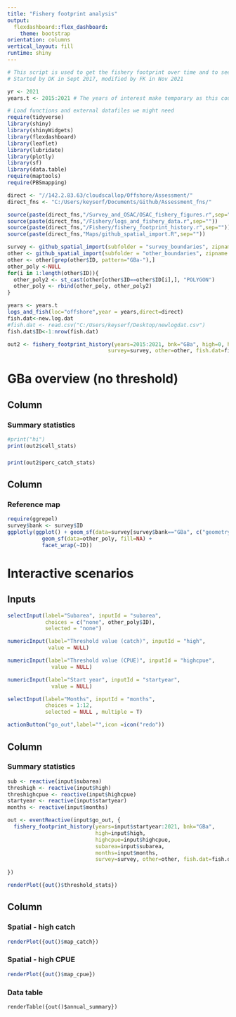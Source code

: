 ```yaml
---
title: "Fishery footprint analysis"
output: 
  flexdashboard::flex_dashboard:
    theme: bootstrap
orientation: columns
vertical_layout: fill
runtime: shiny
---
```



```r
# This script is used to get the fishery footprint over time and to see how it changes.
# Started by DK in Sept 2017, modified by FK in Nov 2021

yr <- 2021
years.t <- 2015:2021 # The years of interest make temporary as this could be overwritten when I bring in the survey results...
```

```r
# Load functions and external datafiles we might need
require(tidyverse)
library(shiny)
library(shinyWidgets)
library(flexdashboard)
library(leaflet)
library(lubridate)
library(plotly)
library(sf)
library(data.table)
require(maptools)
require(PBSmapping)

direct <- "//142.2.83.63/cloudscallop/Offshore/Assessment/"
direct_fns <- "C:/Users/keyserf/Documents/Github/Assessment_fns/"

source(paste(direct_fns,"/Survey_and_OSAC/OSAC_fishery_figures.r",sep="")) #Source1
source(paste(direct_fns,"/Fishery/logs_and_fishery_data.r",sep=""))
source(paste(direct_fns,"/Fishery/fishery_footprint_history.r",sep=""))
source(paste(direct_fns,"Maps/github_spatial_import.R",sep=""))

survey <- github_spatial_import(subfolder = "survey_boundaries", zipname = "survey_boundaries.zip", quiet = T, direct_fns=direct_fns)# Figure out where your tempfiles are stored
other <- github_spatial_import(subfolder = "other_boundaries", zipname = "other_boundaries.zip", quiet = T, direct_fns=direct_fns)# Figure out where your tempfiles are stored
other <- other[grep(other$ID, pattern="GBa-"),] 
other_poly <-NULL
for(i in 1:length(other$ID)){
  other_poly2 <- st_cast(other[other$ID==other$ID[i],], "POLYGON")
  other_poly <- rbind(other_poly, other_poly2)
}

years <- years.t
logs_and_fish(loc="offshore",year = years,direct=direct)
fish.dat<-new.log.dat
#fish.dat <- read.csv("C:/Users/keyserf/Desktop/newlogdat.csv")
fish.dat$ID<-1:nrow(fish.dat)

out2 <- fishery_footprint_history(years=2015:2021, bnk="GBa", high=0, highcpue=0, subarea=NULL,
                                survey=survey, other=other, fish.dat=fish.dat, direct_fns = direct_fns)
```

GBa overview (no threshold)
===========================================================================================================================

Column {data-width=300}
------------------------------------------

### Summary statistics

```r
#print("hi")
print(out2$cell_stats)
```

###

```r
print(out2$perc_catch_stats)
```

Column {data-width=700}
------------------------------------------

### Reference map

```r
require(ggrepel)
survey$bank <- survey$ID
ggplotly(ggplot() + geom_sf(data=survey[survey$bank=="GBa", c("geometry", "bank")]) + theme_bw() +
           geom_sf(data=other_poly, fill=NA) +
           facet_wrap(~ID))

```


Interactive scenarios
=================================================================================================


Inputs {.sidebar}
-----------------------------------------------------------------------

```r
selectInput(label="Subarea", inputId = "subarea",
            choices = c("none", other_poly$ID),
            selected = "none")

numericInput(label="Threshold value (catch)", inputId = "high",
             value = NULL)

numericInput(label="Threshold value (CPUE)", inputId = "highcpue",
              value = NULL)

numericInput(label="Start year", inputId = "startyear",
              value = NULL)

selectInput(label="Months", inputId = "months",
            choices = 1:12,
            selected = NULL , multiple = T)

actionButton("go_out",label="",icon =icon("redo"))

```

Column {data-width=200}
------------------------------------------

### Summary statistics

```r
sub <- reactive(input$subarea)
threshigh <- reactive(input$high)
threshighcpue <- reactive(input$highcpue)
startyear <- reactive(input$startyear)
months <- reactive(input$months)

out <- eventReactive(input$go_out, {
  fishery_footprint_history(years=input$startyear:2021, bnk="GBa",
                            high=input$high,
                            highcpue=input$highcpue,
                            subarea=input$subarea,
                            months=input$months,
                            survey=survey, other=other, fish.dat=fish.dat, direct_fns = direct_fns)
  
})

renderPlot({out()$threshold_stats}) 
```

Column {.tabset}
------------------------------------------

### Spatial - high catch

```r
renderPlot({out()$map_catch}) 
```

### Spatial - high CPUE

```r
renderPlot({out()$map_cpue}) 
```

### Data table
```r0
renderTable({out()$annual_summary})
```
<!-- GBa, 10 t & 10 kg/hm thresholds -->
<!-- ================================================================================================= -->

<!-- ```{r, warning=F, message=F, include=F} -->
<!-- out <- fishery_footprint_history(years=years, bnk="GBa", high=10, highcpue=10, subarea=NULL,  -->
<!--                                  survey=survey, other=other, fish.dat=fish.dat) -->
<!-- ``` -->

<!-- Column {data-width=200} -->
<!-- ------------------------------------------ -->

<!-- ### Summary statistics -->

<!-- ```{r, fig.height=8, fig.width=3} -->
<!-- print(out$footprint_stats) -->
<!-- ``` -->

<!-- Column {.tabset} -->
<!-- ------------------------------------------ -->

<!-- ### Spatial - high catch -->

<!-- ```{r, fig.height=8} -->
<!-- #print(out$footprint_crosscor) -->
<!-- ggplotly(out$map_catch) -->
<!-- ``` -->

<!-- ### Spatial - high CPUE -->

<!-- ```{r, fig.height=8} -->
<!-- #print(out$footprint_crosscor) -->
<!-- ggplotly(out$map_cpue) -->
<!-- ``` -->


<!-- GBa, 25 t & 25 kg/hm thresholds -->
<!-- ===================================================================================================== -->

<!-- ```{r, warning=F, message=F, include=F} -->
<!-- out <- fishery_footprint_history(years=years, bnk="GBa", high=25, highcpue=25, subarea=NULL,  -->
<!--                                  survey=survey, other=other, fish.dat=fish.dat) -->
<!-- ``` -->

<!-- Column {data-width=200} -->
<!-- ------------------------------------------ -->

<!-- ### Summary statistics -->

<!-- ```{r, fig.height=8, fig.width=3} -->
<!-- print(out$footprint_stats) -->
<!-- ``` -->

<!-- Column {.tabset} -->
<!-- ------------------------------------------ -->

<!-- ### Spatial - high catch -->

<!-- ```{r, fig.height=8} -->
<!-- #print(out$footprint_crosscor) -->
<!-- ggplotly(out$map_catch) -->
<!-- ``` -->


<!-- ### Spatial - high CPUE -->

<!-- ```{r, fig.height=8} -->
<!-- #print(out$footprint_crosscor) -->
<!-- ggplotly(out$map_cpue) -->
<!-- ``` -->


<!-- GBa, 50 t & 50 kg/hm thresholds -->
<!-- ================================================================================================ -->

<!-- ```{r, warning=F, message=F, include=F} -->
<!-- out <- fishery_footprint_history(years=years, bnk="GBa", high=50, highcpue=50, subarea=NULL,  -->
<!--                                  survey=survey, other=other, fish.dat=fish.dat) -->
<!-- ``` -->

<!-- Column {data-width=200} -->
<!-- ------------------------------------------ -->

<!-- ### Summary statistics -->

<!-- ```{r, fig.height=8, fig.width=3} -->
<!-- print(out$footprint_stats) -->
<!-- ``` -->

<!-- Column {.tabset} -->
<!-- ------------------------------------------ -->

<!-- ### Spatial - high catch -->

<!-- ```{r, fig.height=8} -->
<!-- #print(out$footprint_crosscor) -->
<!-- ggplotly(out$map_catch) -->
<!-- ``` -->


<!-- ### Spatial - high CPUE -->

<!-- ```{r, fig.height=8} -->
<!-- #print(out$footprint_crosscor) -->
<!-- ggplotly(out$map_cpue) -->
<!-- ``` -->


<!-- GBa-North, 10 t & 10 kg/hm thresholds -->
<!-- ===================================================================================================== -->

<!-- ```{r, warning=F, message=F, include=F} -->
<!-- out <- fishery_footprint_history(years=years, bnk="GBa", high=10, highcpue=10, subarea="GBa-North",  -->
<!--                                  survey=survey, other=other, fish.dat=fish.dat) -->
<!-- ``` -->

<!-- Column {data-width=200} -->
<!-- ------------------------------------------ -->

<!-- ### Summary statistics -->

<!-- ```{r, fig.height=8, fig.width=3} -->
<!-- print(out$footprint_stats) -->
<!-- ``` -->

<!-- Column {.tabset} -->
<!-- ------------------------------------------ -->

<!-- ### Spatial - high catch -->

<!-- ```{r, fig.height=8} -->
<!-- #print(out$footprint_crosscor) -->
<!-- ggplotly(out$map_catch) -->
<!-- ``` -->


<!-- ### Spatial - high CPUE -->

<!-- ```{r, fig.height=8} -->
<!-- #print(out$footprint_crosscor) -->
<!-- ggplotly(out$map_cpue) -->
<!-- ``` -->


<!-- GBa-North, 25 t & 25 kg/hm thresholds -->
<!-- ======================================================================================================= -->

<!-- ```{r, warning=F, message=F, include=F} -->
<!-- out <- fishery_footprint_history(years=years, bnk="GBa", high=25, highcpue=25, subarea="GBa-North",  -->
<!--                                  survey=survey, other=other, fish.dat=fish.dat) -->
<!-- ``` -->

<!-- Column {data-width=200} -->
<!-- ------------------------------------------ -->

<!-- ### Summary statistics -->

<!-- ```{r, fig.height=8, fig.width=3} -->
<!-- print(out$footprint_stats) -->
<!-- ``` -->

<!-- Column {.tabset} -->
<!-- ------------------------------------------ -->

<!-- ### Spatial - high catch -->

<!-- ```{r, fig.height=8} -->
<!-- #print(out$footprint_crosscor) -->
<!-- ggplotly(out$map_catch) -->
<!-- ``` -->


<!-- ### Spatial - high CPUE -->

<!-- ```{r, fig.height=8} -->
<!-- #print(out$footprint_crosscor) -->
<!-- ggplotly(out$map_cpue) -->
<!-- ``` -->


<!-- GBa-North, 50 t & 50 kg/hm thresholds -->
<!-- ======================================================================================================= -->

<!-- ```{r, warning=F, message=F, include=F} -->
<!-- out <- fishery_footprint_history(years=years, bnk="GBa", high=50, highcpue=50, subarea="GBa-North",  -->
<!--                                  survey=survey, other=other, fish.dat=fish.dat) -->
<!-- ``` -->

<!-- Column {data-width=200} -->
<!-- ------------------------------------------ -->

<!-- ### Summary statistics -->

<!-- ```{r, fig.height=8, fig.width=3} -->
<!-- print(out$footprint_stats) -->
<!-- ``` -->

<!-- Column {.tabset} -->
<!-- ------------------------------------------ -->

<!-- ### Spatial - high catch -->

<!-- ```{r, fig.height=8} -->
<!-- #print(out$footprint_crosscor) -->
<!-- ggplotly(out$map_catch) -->
<!-- ``` -->

<!-- ### Spatial - high CPUE -->

<!-- ```{r, fig.height=8} -->
<!-- #print(out$footprint_crosscor) -->
<!-- ggplotly(out$map_cpue) -->
<!-- ``` -->


<!-- GBa-East, 10 t & 10 kg/hm thresholds -->
<!-- ===================================================================================================== -->

<!-- ```{r, warning=F, message=F, include=F} -->
<!-- out <- fishery_footprint_history(years=years, bnk="GBa", high=10, highcpue=10, subarea="GBa-East",  -->
<!--                                  survey=survey, other=other, fish.dat=fish.dat) -->
<!-- ``` -->

<!-- Column {data-width=200} -->
<!-- ------------------------------------------ -->

<!-- ### Summary statistics -->

<!-- ```{r, fig.height=8, fig.width=3} -->
<!-- print(out$footprint_stats) -->
<!-- ``` -->

<!-- Column {.tabset} -->
<!-- ------------------------------------------ -->

<!-- ### Spatial - high catch -->

<!-- ```{r, fig.height=8} -->
<!-- #print(out$footprint_crosscor) -->
<!-- ggplotly(out$map_catch) -->
<!-- ``` -->


<!-- ### Spatial - high CPUE -->

<!-- ```{r, fig.height=8} -->
<!-- #print(out$footprint_crosscor) -->
<!-- ggplotly(out$map_cpue) -->
<!-- ``` -->


<!-- GBa-East, 25 t & 25 kg/hm thresholds -->
<!-- ======================================================================================================= -->

<!-- ```{r, warning=F, message=F, include=F} -->
<!-- out <- fishery_footprint_history(years=years, bnk="GBa", high=25, highcpue=25, subarea="GBa-East",  -->
<!--                                  survey=survey, other=other, fish.dat=fish.dat) -->
<!-- ``` -->

<!-- Column {data-width=200} -->
<!-- ------------------------------------------ -->

<!-- ### Summary statistics -->

<!-- ```{r, fig.height=8, fig.width=3} -->
<!-- print(out$footprint_stats) -->
<!-- ``` -->

<!-- Column {.tabset} -->
<!-- ------------------------------------------ -->

<!-- ### Spatial - high catch -->

<!-- ```{r, fig.height=8} -->
<!-- #print(out$footprint_crosscor) -->
<!-- ggplotly(out$map_catch) -->
<!-- ``` -->


<!-- ### Spatial - high CPUE -->

<!-- ```{r, fig.height=8} -->
<!-- #print(out$footprint_crosscor) -->
<!-- ggplotly(out$map_cpue) -->
<!-- ``` -->


<!-- GBa-East, 50 t & 50 kg/hm thresholds -->
<!-- ======================================================================================================= -->

<!-- ```{r, warning=F, message=F, include=F} -->
<!-- out <- fishery_footprint_history(years=years, bnk="GBa", high=50, highcpue=50, subarea="GBa-East",  -->
<!--                                  survey=survey, other=other, fish.dat=fish.dat) -->
<!-- ``` -->

<!-- Column {data-width=200} -->
<!-- ------------------------------------------ -->

<!-- ### Summary statistics -->

<!-- ```{r, fig.height=8, fig.width=3} -->
<!-- print(out$footprint_stats) -->
<!-- ``` -->

<!-- Column {.tabset} -->
<!-- ------------------------------------------ -->

<!-- ### Spatial - high catch -->

<!-- ```{r, fig.height=8} -->
<!-- #print(out$footprint_crosscor) -->
<!-- ggplotly(out$map_catch) -->
<!-- ``` -->

<!-- ### Spatial - high CPUE -->

<!-- ```{r, fig.height=8} -->
<!-- #print(out$footprint_crosscor) -->
<!-- ggplotly(out$map_cpue) -->
<!-- ``` -->



<!-- GBa-Central, 10 t & 10 kg/hm thresholds -->
<!-- ===================================================================================================== -->

<!-- ```{r, warning=F, message=F, include=F} -->
<!-- out <- fishery_footprint_history(years=years, bnk="GBa", high=10, highcpue=10, subarea="GBa-Central",  -->
<!--                                  survey=survey, other=other, fish.dat=fish.dat) -->
<!-- ``` -->

<!-- Column {data-width=200} -->
<!-- ------------------------------------------ -->

<!-- ### Summary statistics -->

<!-- ```{r, fig.height=8, fig.width=3} -->
<!-- print(out$footprint_stats) -->
<!-- ``` -->

<!-- Column {.tabset} -->
<!-- ------------------------------------------ -->

<!-- ### Spatial - high catch -->

<!-- ```{r, fig.height=8} -->
<!-- #print(out$footprint_crosscor) -->
<!-- ggplotly(out$map_catch) -->
<!-- ``` -->


<!-- ### Spatial - high CPUE -->

<!-- ```{r, fig.height=8} -->
<!-- #print(out$footprint_crosscor) -->
<!-- ggplotly(out$map_cpue) -->
<!-- ``` -->


<!-- GBa-Central, 25 t & 25 kg/hm thresholds -->
<!-- ======================================================================================================= -->

<!-- ```{r, warning=F, message=F, include=F} -->
<!-- out <- fishery_footprint_history(years=years, bnk="GBa", high=25, highcpue=25, subarea="GBa-Central",  -->
<!--                                  survey=survey, other=other, fish.dat=fish.dat) -->
<!-- ``` -->

<!-- Column {data-width=200} -->
<!-- ------------------------------------------ -->

<!-- ### Summary statistics -->

<!-- ```{r, fig.height=8, fig.width=3} -->
<!-- print(out$footprint_stats) -->
<!-- ``` -->

<!-- Column {.tabset} -->
<!-- ------------------------------------------ -->

<!-- ### Spatial - high catch -->

<!-- ```{r, fig.height=8} -->
<!-- #print(out$footprint_crosscor) -->
<!-- ggplotly(out$map_catch) -->
<!-- ``` -->


<!-- ### Spatial - high CPUE -->

<!-- ```{r, fig.height=8} -->
<!-- #print(out$footprint_crosscor) -->
<!-- ggplotly(out$map_cpue) -->
<!-- ``` -->


<!-- GBa-Central, 50 t & 50 kg/hm thresholds -->
<!-- ======================================================================================================= -->

<!-- ```{r, warning=F, message=F, include=F} -->
<!-- out <- fishery_footprint_history(years=years, bnk="GBa", high=50, highcpue=50, subarea="GBa-Central",  -->
<!--                                  survey=survey, other=other, fish.dat=fish.dat) -->
<!-- ``` -->

<!-- Column {data-width=200} -->
<!-- ------------------------------------------ -->

<!-- ### Summary statistics -->

<!-- ```{r, fig.height=8, fig.width=3} -->
<!-- print(out$footprint_stats) -->
<!-- ``` -->

<!-- Column {.tabset} -->
<!-- ------------------------------------------ -->

<!-- ### Spatial - high catch -->

<!-- ```{r, fig.height=8} -->
<!-- #print(out$footprint_crosscor) -->
<!-- ggplotly(out$map_catch) -->
<!-- ``` -->

<!-- ### Spatial - high CPUE -->

<!-- ```{r, fig.height=8} -->
<!-- #print(out$footprint_crosscor) -->
<!-- ggplotly(out$map_cpue) -->
<!-- ``` -->


<!-- GBa-West, 10 t & 10 kg/hm thresholds -->
<!-- ===================================================================================================== -->

<!-- ```{r, warning=F, message=F, include=F} -->
<!-- out <- fishery_footprint_history(years=years, bnk="GBa", high=10, highcpue=10, subarea="GBa-West",  -->
<!--                                  survey=survey, other=other, fish.dat=fish.dat) -->
<!-- ``` -->

<!-- Column {data-width=200} -->
<!-- ------------------------------------------ -->

<!-- ### Summary statistics -->

<!-- ```{r, fig.height=8, fig.width=3} -->
<!-- print(out$footprint_stats) -->
<!-- ``` -->

<!-- Column {.tabset} -->
<!-- ------------------------------------------ -->

<!-- ### Spatial - high catch -->

<!-- ```{r, fig.height=8} -->
<!-- #print(out$footprint_crosscor) -->
<!-- ggplotly(out$map_catch) -->
<!-- ``` -->


<!-- ### Spatial - high CPUE -->

<!-- ```{r, fig.height=8} -->
<!-- #print(out$footprint_crosscor) -->
<!-- ggplotly(out$map_cpue) -->
<!-- ``` -->


<!-- GBa-West, 25 t & 25 kg/hm thresholds -->
<!-- ======================================================================================================= -->

<!-- ```{r, warning=F, message=F, include=F} -->
<!-- out <- fishery_footprint_history(years=years, bnk="GBa", high=25, highcpue=25, subarea="GBa-West",  -->
<!--                                  survey=survey, other=other, fish.dat=fish.dat) -->
<!-- ``` -->

<!-- Column {data-width=200} -->
<!-- ------------------------------------------ -->

<!-- ### Summary statistics -->

<!-- ```{r, fig.height=8, fig.width=3} -->
<!-- print(out$footprint_stats) -->
<!-- ``` -->

<!-- Column {.tabset} -->
<!-- ------------------------------------------ -->

<!-- ### Spatial - high catch -->

<!-- ```{r, fig.height=8} -->
<!-- #print(out$footprint_crosscor) -->
<!-- ggplotly(out$map_catch) -->
<!-- ``` -->


<!-- ### Spatial - high CPUE -->

<!-- ```{r, fig.height=8} -->
<!-- #print(out$footprint_crosscor) -->
<!-- ggplotly(out$map_cpue) -->
<!-- ``` -->


<!-- GBa-West, 50 t & 50 kg/hm thresholds -->
<!-- ======================================================================================================= -->

<!-- ```{r, warning=F, message=F, include=F} -->
<!-- out <- fishery_footprint_history(years=years, bnk="GBa", high=50, highcpue=50, subarea="GBa-West",  -->
<!--                                  survey=survey, other=other, fish.dat=fish.dat) -->
<!-- ``` -->

<!-- Column {data-width=200} -->
<!-- ------------------------------------------ -->

<!-- ### Summary statistics -->

<!-- ```{r, fig.height=8, fig.width=3} -->
<!-- print(out$footprint_stats) -->
<!-- ``` -->

<!-- Column {.tabset} -->
<!-- ------------------------------------------ -->

<!-- ### Spatial - high catch -->

<!-- ```{r, fig.height=8} -->
<!-- #print(out$footprint_crosscor) -->
<!-- ggplotly(out$map_catch) -->
<!-- ``` -->

<!-- ### Spatial - high CPUE -->

<!-- ```{r, fig.height=8} -->
<!-- #print(out$footprint_crosscor) -->
<!-- ggplotly(out$map_cpue) -->
<!-- ``` -->


<!-- ======================================================================================================================================== -->
<!-- ======================================================================================================================================== -->
<!-- ======================================================================================================================================== -->
<!-- ======================================================================================================================================== -->
<!-- # # Look at each bank in more detail... -->
<!-- # sum.stat <- as.data.frame(matrix(NA,ncol=3,nrow=length(unique(spatial.fishery.history$bank)))) -->
<!-- # colnames(sum.stat) <- c("bank","prop.spatial","prop.of.total") -->
<!-- #    -->
<!-- # yrnum <- which(names(fish.cells)==year) -->
<!-- # low.banks <- c("Ger", "Mid", "Sab", "BBs", "Ban") -->
<!-- # high.banks <- c("BBn", "GBa", "GBb") -->
<!-- # low <- 1 -->
<!-- # high <- 50 -->
<!-- #  -->
<!-- # for(i in 1:length(unique(fish.cells[[yrnum]]$bank))) -->
<!-- #   { -->
<!-- #   catch <- subset(fish.cells[[yrnum]], bank == unique(fish.cells[[yrnum]]$bank)[i]) -->
<!-- #   # for the lousy banks 1 tonne is a good catch, you might need to change these a bit each year, but for 2015 it would be... -->
<!-- #   if(unique(fish.cells[[yrnum]]$bank)[i] %in% low.banks) -->
<!-- #   { -->
<!-- #   sum.stat$bank[i] <- as.character(unique(fish.cells[[yrnum]]$bank)[i]) -->
<!-- #   # Proportion of the cells with catch that had a catch > low -->
<!-- #   sum.stat$prop.spatial[i] <- length(catch$catch[catch$catch>low])/nrow(catch) -->
<!-- #   # Proportion of the total catch caught in these low catch areas. -->
<!-- #   sum.stat$prop.of.total[i] <- sum(catch$catch[catch$catch>low])/sum(catch$catch) -->
<!-- #   } # end if(unique(fish.cells$bank)[i] %in% c("Ban","Mid","Sab","Ger","BBS")) -->
<!-- #    -->
<!-- #   # for the good banks 10 tonne is a good catch, you might need to change these a bit each year, but for 2015 it would be... -->
<!-- #   if(unique(fish.cells[[yrnum]]$bank)[i] %in% high.banks) -->
<!-- #   { -->
<!-- #     sum.stat$bank[i] <- as.character(unique(fish.cells[[yrnum]]$bank)[i]) -->
<!-- #     # Proportion of the cells with catch that had a catch > high -->
<!-- #     sum.stat$prop.spatial[i] <- length(catch$catch[catch$catch>high])/nrow(catch) -->
<!-- #     # Proportion of the total catch caught in these high catch areas. -->
<!-- #     sum.stat$prop.of.total[i] <- sum(catch$catch[catch$catch>high])/sum(catch$catch) -->
<!-- #   } # end if(unique(fish.cells$bank)[i] %in% c("BBn","GBa","GBb")) -->
<!-- #    -->
<!-- # } # end for(i in 1:length(unique(fish.cells$bank))) -->
<!-- # sum.stat <- cbind(sum.stat,med.catch$catch,men.catch$catch,rg.catch$catch) -->
<!-- # names(sum.stat) <- c("Bank","prop.spatial","prop.of.total","median.catch","mean.catch","min.catch","max.catch") -->
<!-- # } # end if(is.null(mid) == F) -->
<!-- #  -->
<!-- # # If we don't have any spatial data set sum.stat, fish.cells, extreme.catch, and high.catch to null -->
<!-- # if(is.null(mid) == T) { sum.stat <- NULL ; fish.cells <- NULL ;extreme.catch <- NULL; high.catch <- NULL } -->
<!-- #  -->
<!-- #  -->
<!-- # # Now moving along we can also include summary stats of interesting areas... -->
<!-- # # First we can generate interesting fishery related stats for each bank in the most recently fished year. -->
<!-- # #bnk=c("GBa") -->
<!-- # #bnk <- as.character(unique(fish.regs$Bank)) -->
<!-- # fishery.results <- NULL -->
<!-- # for(i in 1:length(bnk)) -->
<!-- #   { -->
<!-- #   # Now subset the fishery data if we need to remove some data (usually b/c recent data is not QA/QC ready) ... -->
<!-- # bank.fish <- subset(fish.dat, bank == "GBa") -->
<!-- #  -->
<!-- # cpue.ts.WF <-fishery.dat(subset(bank.fish,fleet=="WF"),bk="GBa",yr=years,method='simple',direct=direct) 			 -->
<!-- #  -->
<!-- # cpue.ts.FT <-fishery.dat(subset(bank.fish,fleet=="FT"),bk=bnk[i],yr=years,method='jackknife',direct=direct) 			 -->
<!-- #  -->
<!-- # effort <- c(cpue.ts$effort[cpue.ts$year == max(cpue.ts$year)], -->
<!-- #             ifelse(max(cpue.ts$year) %in% cpue.ts.WF$year, cpue.ts.WF$effort[cpue.ts.WF$year == max(cpue.ts$year)],NA), -->
<!-- #             ifelse(max(cpue.ts$year) %in% cpue.ts.FT$year, cpue.ts.FT$effort[cpue.ts.FT$year == max(cpue.ts$year)],NA))  -->
<!-- # catch  <- c(cpue.ts$catch[cpue.ts$year == max(cpue.ts$year)], -->
<!-- #             ifelse(max(cpue.ts$year) %in% cpue.ts.WF$year, cpue.ts.WF$catch[cpue.ts.WF$year == max(cpue.ts$year)],NA), -->
<!-- #             ifelse(max(cpue.ts$year) %in% cpue.ts.FT$year, cpue.ts.FT$catch[cpue.ts.FT$year == max(cpue.ts$year)],NA))  -->
<!-- # cpue   <- c(cpue.ts$cpue[cpue.ts$year == max(cpue.ts$year)], -->
<!-- #             ifelse(max(cpue.ts$year) %in% cpue.ts.WF$year, cpue.ts.WF$cpue[cpue.ts.WF$year == max(cpue.ts$year)],NA), -->
<!-- #             ifelse(max(cpue.ts$year) %in% cpue.ts.FT$year, cpue.ts.FT$cpue[cpue.ts.FT$year == max(cpue.ts$year)],NA))  -->
<!-- #  -->
<!-- # bank.fish.latest <- subset(bank.fish, year==max(bank.fish$year,na.rm=T)) -->
<!-- #  -->
<!-- # WF.trips <- length(which(tapply(bank.fish.latest$fleet,bank.fish.latest$tripnum,unique)=="WF")) -->
<!-- # FT.trips <- length(which(tapply(bank.fish.latest$fleet,bank.fish.latest$tripnum,unique)=="FT")) -->
<!-- #  -->
<!-- # fishery.results[[i]] <- c(bnk[i],max(bank.fish$year,na.rm=T),effort,catch,cpue,WF.trips,FT.trips) -->
<!-- #  -->
<!-- #   } # end for(i in 1:length(bank)) -->
<!-- #  -->
<!-- # fish.res <- do.call("rbind",fishery.results) -->
<!-- # fish.res <- as.data.frame((fish.res)) -->
<!-- # colnames(fish.res) <- c("bank","year","effort","WF.effort","FT.effort","catch","WF.catch","FT.catch", -->
<!-- #                         "cpue","WF.cpue","FT.cpue","WF.trips","FT.trips") -->
<!-- # # Turn the factors numbers... you'll need the cool function -->
<!-- # factor.2.number <- function(x) {as.numeric(levels(x))[x]} -->
<!-- # fish.res[,2:13] <- sapply(fish.res[,2:13],factor.2.number) -->
<!-- #  -->
<!-- #  -->
<!-- # # Output the results of interest -->
<!-- # if(export==T) -->
<!-- # { -->
<!-- #   write.csv(sum.stat,file=paste(direct,"Data/Fishery_data/Summary/",yr,"/Fishery_summary_stats.csv",sep="")) # Write1 -->
<!-- #   write.csv(fish.cells,file=paste(direct,"Data/Fishery_data/Summary/",yr,"/Fishery_cell_by_cell.csv",sep="")) # Write2 -->
<!-- #   write.csv(fish.res,file=paste(direct,"Data/Fishery_data/Summary/",yr,"/Fishery_by_bank_and_fleet.csv",sep="")) # Write3 -->
<!-- # } # end if(export==T) -->
<!-- #  -->
<!-- #  -->
<!-- #  -->
<!-- #  -->
<!-- # ###################  Survey Data for OSAC ################################## -->
<!-- # # Here we are grabbing the mean survey data on the bank, this is being pulled from the detailed sampling information -->
<!-- #  -->
<!-- # # Create the data frame -->
<!-- # surv.res <- data.frame(bank = rep(NA,length(bnk)),sh = rep(NA,length(bnk)),cf = rep(NA,length(bnk)),mc = rep(NA,length(bnk))) -->
<!-- # # Run this for each bank -->
<!-- # for(i in 1:length(bnk)) -->
<!-- # { -->
<!-- #   # Name the bank -->
<!-- #   surv.res$bank[i] <- bnk[i] -->
<!-- #   # We don't have data for some banks in some years, so if we don't skip this bank and do nothing! -->
<!-- #   if(length(survey.obj[[bnk[i]]][[1]]$l.bar[survey.obj[[bnk[i]]][[1]]$year == yr]) > 0) -->
<!-- #   {   -->
<!-- #   # For all banks but middle calculate the shell height and meat counts   -->
<!-- #     if(bnk[i] != "Mid") surv.res$sh[i] <- survey.obj[[bnk[i]]][[1]]$l.bar[survey.obj[[bnk[i]]][[1]]$year == yr] -->
<!-- #     if(bnk[i] != "Mid") surv.res$mc[i] <- 500/(survey.obj[[bnk[i]]][[1]]$I[survey.obj[[bnk[i]]][[1]]$year == yr]/ -->
<!-- #                              survey.obj[[bnk[i]]][[1]]$N[survey.obj[[bnk[i]]][[1]]$year == yr]) -->
<!-- #     surv.res$cf[i] <- survey.obj[[bnk[i]]][[1]]$CF[survey.obj[[bnk[i]]][[1]]$year == yr] -->
<!-- #     # We don't have this information in the survey object for middle bank... -->
<!-- #     if(bnk[i] == "Mid")  surv.res$sh <- NA ; surv.res$mc <- NA -->
<!-- #   } # end if(length(survey.obj[[bnk[i]]][[1]]$l.bar) > 0) -->
<!-- #  -->
<!-- # } # end for(i in 1:length(bnk)) -->
<!-- #     -->
<!-- # # Save the results -->
<!-- # if(save.res == T) save(fish.res,surv.res,sum.stat,fish.cells,extreme.catch,high.catch, -->
<!-- #                        file = paste(direct,"Data/Fishery_data/Summary/",yr,"/OSAC_summary.RData",sep="")) -->
<!-- #  -->
<!-- # ##############  OSAC Mini survey figs (for the top corner of presentation)  ################### -->
<!-- # ##############  This is similar to what we'd show in the survey summaries but optimized slightly for this presentation -->
<!-- # ##############  And includes all banks, not just where we surveyed this year. -->
<!-- # if(make.mini.figs == T) -->
<!-- #   { -->
<!-- # bnk <- c(as.character(unique(fish.regs$Bank)),"GB") # Strictly speaking we don't need GB in there... -->
<!-- #  -->
<!-- # # Make a spatial survey summary figure for each bank of interest. -->
<!-- # for(j in 1:length(bnk)) -->
<!-- # { -->
<!-- #   # The directory for the figures, wouldn't hurt to make this into an "option" when converting to a function so that -->
<!-- #   # the figures could be output to the screen and saved wherever you'd like -->
<!-- #   # Note that the directory needs to exist for this to work!!! -->
<!-- #   if(save.fig ==T) png(paste(direct,yr,"/Presentations/OSAC/",bnk[j],"/Survey_strata.png",sep=""),units="in",width = 11, height = 8.5, -->
<!-- #       res=420) -->
<!-- #   if(save.fig==F) windows(11,8.5) -->
<!-- #   # Grab the survey strata if available   -->
<!-- #   surv.dets <- subset(survey.detail.polys,label==bnk[j]) -->
<!-- #   surv.info <- subset(survey.info,label==bnk[j]) -->
<!-- #   # If no survey strata map scallop map like so... -->
<!-- #   if(nrow(surv.dets)==0) -->
<!-- #     { -->
<!-- #       ScallopMap(area=bnk[j],plot.bathy=T,bathy.source = "quick",boundries = "offshore",shore="nwatlHR", -->
<!-- #               bound.color = T,plot.boundries = T,label.boundries = F,offshore.names=F,xlab="",ylab="",bathcol = "darkblue", -->
<!-- #               title="",cex.mn=2,dec.deg = F,direct=direct,manage.colors = pastel.colors(60,seed=2)) -->
<!-- #     } # end if(nrow(surv.dets)==0) -->
<!-- #   # If there is survey strata we do this... -->
<!-- #   if(nrow(surv.dets)>0) -->
<!-- #     { -->
<!-- #       ScallopMap(area=bnk[j],plot.bathy=T,bathy.source = "quick",boundries = "offshore",shore="nwatlHR", -->
<!-- #                  poly.lst=list(surv.dets,surv.info), -->
<!-- #                  bound.color = F,plot.boundries = T,label.boundries = F,offshore.names=F,xlab="",ylab="",bathcol = "darkblue", -->
<!-- #                  title="",cex.mn=2,dec.deg = F,direct=direct,manage.colors = pastel.colors(60,seed=2)) -->
<!-- #     } # end if(nrow(surv.dets)==0) -->
<!-- #    -->
<!-- # # This excludes banks (i.e. Banqueareau..) for which we don't have surv.Live, really is a temporary fix until we have Banquereau -->
<!-- # # included in surv.Live which will be needed whenever we next sample Banqueareau. -->
<!-- #   if(is.null(surv.Live[[bnk[j]]])==F) -->
<!-- #    { -->
<!-- #    if(bnk[j] != c("Ger")) -->
<!-- #     { -->
<!-- #       # Add the regular survey tows. -->
<!-- #       points(lat~lon,subset(surv.Live[[bnk[j]]],year== max(surv.Live[[bnk[j]]]$year) & random==1),pch=20,bg='black',cex=1.5) -->
<!-- #       # Add other survey tows -->
<!-- #       points(lat~lon,surv.Live[[bnk[j]]],subset=year==max(surv.Live[[bnk[j]]]$year) & random %in% c(2,3,4,5),pch=24,bg="darkorange",cex=0.8) -->
<!-- #       # Add the legend -->
<!-- #       legend('topleft',legend= -->
<!-- #             c(paste('regular (n =', -->
<!-- #                length(unique(subset(surv.Live[[bnk[j]]],year==max(surv.Live[[bnk[j]]]$year) & random==1)$tow)),")", sep=""), -->
<!-- #               paste('exploratory (n =', -->
<!-- #                length(unique(subset(surv.Live[[bnk[j]]],year==max(surv.Live[[bnk[j]]]$year) & random %in% c(2,3,4,5))$tow)),")", sep="")), -->
<!-- #              pch=c(20,24), pt.bg = c("black","darkorange"),bty='n',cex=1, inset = .02) -->
<!-- #     } # end if(bnk[j] != c("Ger")) -->
<!-- #     if(bnk[j] == c("Ger")) -->
<!-- #       { -->
<!-- #         # Add the regular survey tows. -->
<!-- #        points(lat~lon,subset(surv.Live[[bnk[j]]],year== max(surv.Live[[bnk[j]]]$year) & random==1),pch=20,bg='black',cex=1.5) -->
<!-- #        # Add the Matched tows -->
<!-- #        points(lat~lon,subset(surv.Live[[bnk[j]]],year== max(surv.Live[[bnk[j]]]$year) & random==3),pch=22,bg="yellow",cex=1.5) -->
<!-- #          # Add the legend -->
<!-- #          legend('topleft',legend= -->
<!-- #                 c(paste('regular (n =', -->
<!-- #                     length(unique(subset(surv.Live[[bnk[j]]],year==max(surv.Live[[bnk[j]]]$year) & random==1)$tow)),")", sep=""), -->
<!-- #                   paste('repeated (n =', -->
<!-- #                     length(unique(subset(surv.Live[[bnk[j]]],year==max(surv.Live[[bnk[j]]]$year) & random==3)$tow)),")", sep="")), -->
<!-- #                 pch=c(20,22), pt.bg = c("black","yellow"),bty='n',cex=1, inset = .02) -->
<!-- #       }# end if(bnk[j] == c("Ger")) -->
<!-- #    }# end is.null(surv.Live[[bnk[j]]]==F -->
<!-- #    # For any banks in which we don't have surv.Live data (these would be banks we sample infrequently, i.e. Banqureau!!) -->
<!-- #    if(is.null(surv.Live[[bnk[j]]])==T) -->
<!-- #     { -->
<!-- #      # Need to grab the data (this is what pops out directly from the SQL database data) -->
<!-- #      dat <- subset(SurvDB$SHF, bank == bnk[j]) -->
<!-- #      # This makes sure that ALL the data have the lat/long calculated in the same way -->
<!-- #      dat$lon<-with(dat,apply(cbind(elon,slon),1,mean)) -->
<!-- #      dat$lat<-with(dat,apply(cbind(elat,slat),1,mean)) -->
<!-- #      # Plot the random and non-random tows, non-random are commented out as there probably will never be any in one of these banks... -->
<!-- #      points(lat~lon,subset(dat,year == max(dat$year) & random==1),pch=20,bg='black',cex=1.5) -->
<!-- #      #points(lat~lon,dat,subset(dat,year== max(dat$year) & random %in% c(2,3,4,5)),pch=24,bg="darkorange",cex=0.8) -->
<!-- #      # Add the legend -->
<!-- #      legend("topright",pch=c(20), pt.bg = c("black"), title="Tow type", -->
<!-- #             legend = paste('regular (n =', -->
<!-- #                            length(unique(subset(dat,year==max(dat$year) & random==1)$tow)),")",sep=""), -->
<!-- #             inset=0.01,bg='white',box.col='white') -->
<!-- #     } # end if(is.null(surv.Live[[bnk[j]]])==T) -->
<!-- #   if(save.fig ==T)  dev.off() -->
<!-- #  -->
<!-- # } # end for(j in 1:length(bnk)) -->
<!-- # }# End if(make.mini.figs==T) -->
<!-- #  -->
<!-- #  -->
<!-- # # Send back objects of interest... -->
<!-- #  -->
<!-- # OSAC_res <- list(fish.res = fish.res,surv.res=surv.res,sum.stat = sum.stat,fish.cells = fish.cells, -->
<!-- #                         extreme.catch = extreme.catch,high.catch=high.catch) -->
<!-- # assign("OSAC_res",OSAC_res,pos=1) -->
<!-- #  -->
<!-- # } #end function. -->





